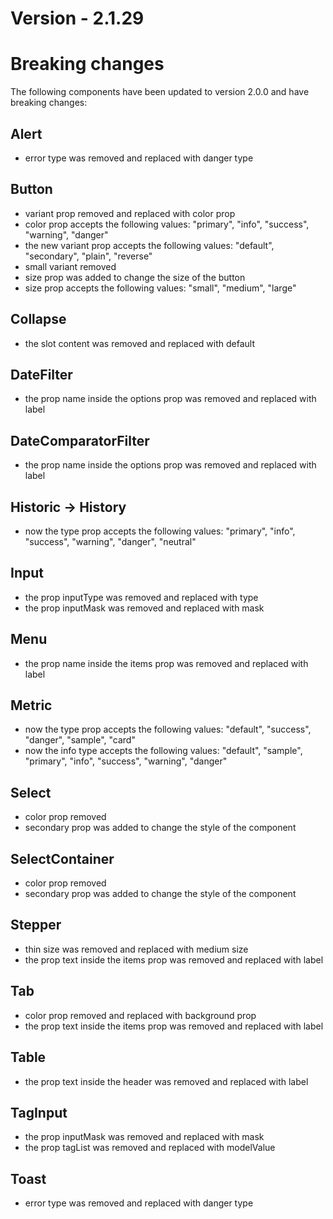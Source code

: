 # Version - 2.1.29

# Breaking changes
The following components have been updated to version 2.0.0 and have breaking changes:

## Alert
  - error type was removed and replaced with danger type

## Button
  - variant prop removed and replaced with color prop
  - color prop accepts the following values: "primary", "info", "success", "warning", "danger"
  - the new variant prop accepts the following values: "default", "secondary", "plain", "reverse"
  - small variant removed
  - size prop was added to change the size of the button
  - size prop accepts the following values: "small", "medium", "large"

## Collapse
  - the slot content was removed and replaced with default

## DateFilter
  - the prop name inside the options prop was removed and replaced with label

## DateComparatorFilter
  - the prop name inside the options prop was removed and replaced with label

## Historic -> History
  - now the type prop accepts the following values: "primary", "info", "success", "warning", "danger", "neutral"

## Input
  - the prop inputType was removed and replaced with type
  - the prop inputMask was removed and replaced with mask

## Menu
  - the prop name inside the items prop was removed and replaced with label

## Metric
  - now the type prop accepts the following values: "default", "success", "danger", "sample", "card"
  - now the info type accepts the following values: "default", "sample", "primary", "info", "success", "warning", "danger"

## Select
  - color prop removed
  - secondary prop was added to change the style of the component

## SelectContainer
  - color prop removed
  - secondary prop was added to change the style of the component

## Stepper
  - thin size was removed and replaced with medium size
  - the prop text inside the items prop was removed and replaced with label

## Tab
  - color prop removed and replaced with background prop
  - the prop text inside the items prop was removed and replaced with label

## Table
  - the prop text inside the header was removed and replaced with label

## TagInput
  - the prop inputMask was removed and replaced with mask
  - the prop tagList was removed and replaced with modelValue

## Toast
  - error type was removed and replaced with danger type